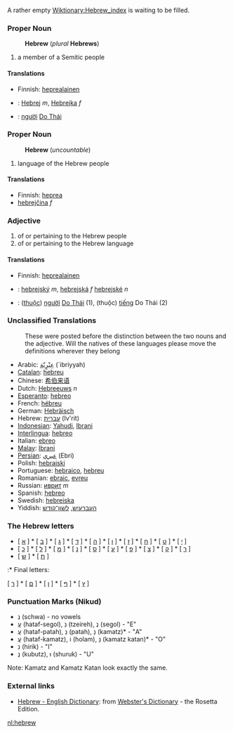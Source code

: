 A rather empty [[Wiktionary:Hebrew_index]] is waiting to be filled.
===Proper Noun===
:'''Hebrew''' (''plural'' '''Hebrews''')
# a member of a Semitic people
====Translations====
*Finnish: [[heprealainen]]
*{{sk}}: [[Hebrej]] ''m'', [[Hebrejka]] ''f''
*{{vi}}: [[người]] [[Do Thái]]

===Proper Noun===
:'''Hebrew''' (''uncountable'')
# language of the Hebrew people
====Translations====
*Finnish: [[heprea]]
* [[hebrejčina]] ''f''
===Adjective===
# of or pertaining to the Hebrew people
# of or pertaining to the Hebrew language
====Translations====
*Finnish: [[heprealainen]]
*{{sk}}: [[hebrejský]] ''m'', [[hebrejská]] ''f'' [[hebrejské]] ''n''
*{{vi}}: ([[thuộc]]) [[người]] [[Do Thái]] (1), (thuộc) [[tiếng]] Do Thái (2)

===Unclassified Translations===
:These were posted before the distinction between the two nouns and the adjective. Will the natives of these languages please move the definitions wherever they belong
*Arabic: [[عِبْرٍيّة]] (`ibriyyah)
*[[Catalan]]: [[hebreu]]
*Chinese: [[希伯来语]]
*Dutch: [[Hebreeuws]] ''n''
*[[Esperanto]]: [[hebreo]]
*French: [[hébreu]]
*German: [[Hebräisch]]
*Hebrew: [[עברית]] (Iv'rit)
*[[Indonesian]]: [[Yahudi]], [[Ibrani]]
*[[Interlingua]]: [[hebreo]]
*Italian: [[ebreo]]
*[[Malay]]: [[Ibrani]]
*[[Persian]]: [[عبري]] (Ebri)
*Polish: [[hebrajski]]
*Portuguese: [[hebraico]], [[hebreu]]
*Romanian: [[ebraic]], [[evreu]]
*Russian: [[иврит]] ''m''
*Spanish: [[hebreo]]
*Swedish: [[hebreiska]]
*Yiddish: [[העברעיִש]], [[לשון־קודש]]

===The Hebrew letters===

* [ [[א]] ] * [ [[ב]] ] * [ [[ג]] ] * [ [[ד]] ] * [ [[ה]] ] * [ [[ו]] ] * [ [[ז]] ] * [ [[ח]] ] * [ [[ט]] ] * [ [[י]] ]
* [ [[כ]] ] * [ [[ל]] ] * [ [[מ]] ] * [ [[נ]] ] * [ [[ס]] ] * [ [[ע]] ] * [ [[פ]] ] * [ [[צ]] ] * [ [[ק]] ] * [ [[ר]] ]
* [ [[ש]] ] * [ [[ת]] ]

:* Final letters:

[ [[ך]] ] * [ [[ם]] ] * [ [[ן]] ] * [ [[ף]] ] * [ [[ץ]] ]

===Punctuation Marks (Nikud)===

* נְ (schwa) - no vowels
* עֱ (hataf-segol), נֵ (tzeireh), נֶ (segol) - "E"
* עֲ (hataf-patah), נַ (patah), נָ (kamatz)* - "A"
* עֳ (hataf-kamatz), וֹ (holam), נָ (kamatz katan)* - "O"
* נִ (hirik) - "I"
* נֻ (kubutz), וּ (shuruk) - "U"

Note: Kamatz and Kamatz Katan look exactly the same.

=== External links ===
*[http://www.websters-online-dictionary.org/definition/Hebrew-english/ Hebrew - English Dictionary]: from [http://www.websters-online-dictionary.org/ Webster's Dictionary] - the Rosetta Edition.

[[nl:hebrew]]